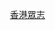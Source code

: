 [[File:Demosisto Logo.svg|{{{1|19px}}}]] [[香港眾志]]<noinclude>
{{Documentation}}
[[Category:香港政黨標示模板|{{PAGENAME}}]]
</noinclude>